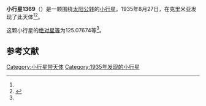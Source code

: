 {{Infobox planet
| bgcolour = #FFFFC0
| name = 1369 Ostanina
| symbol = 
| image = 
| caption = 
| discovery = yes
| discovery_ref = 
| discoverer = {{link-en|普拉格雅·沙尼|Pelageya Shajn}}
| discovery_site = [[克里米亚|克里米亚]] 
| discovered = 1935年8月27日
| designations = yes
| mp_name = 
| named_after = 
| alt_names = 1935 QB/ 1928 FE
| mp_category = [[主带小行星|主带小行星]]
| orbit_ref = <ref name="a">[http://ssd.jpl.nasa.gov/sbdb.cgi?sstr=1369 1369 Ostanina] {{Wayback|url=http://ssd.jpl.nasa.gov/sbdb.cgi?sstr=1369 |date=20201118052459 }}，小行星數據庫瀏覽器（JPL Small-Body Database Browser）－[[美国国家航空航天局|美国国家航空航天局]]喷气推进实验室</ref>
| epoch = 2456400.5 (2013年4月18日更新)
| aphelion = {{convert|3.7787420|AU|km|3|abbr=on|lk=out}}
| perihelion = {{convert|2.4570178|AU|km|3|abbr=on}}
| semimajor = {{convert|3.1178799|AU|km|3|abbr=on}}
| eccentricity = 0.2119588
| period = 2010.886268 [[日|日]]<br />5.51[[儒略年|儒略年]]
| avg_speed = 
| inclination = 14.26034
| asc_node = 181.13877
| mean_anomaly = 
| arg_peri = 125.07674
| satellites = 
| physical_characteristics = yes
| dimensions = 
| mass = 
| density = 
| surface_grav = 
| escape_velocity = 
| sidereal_day = 
| axial_tilt = 
| pole_ecliptic_lat = 
| pole_ecliptic_lon = 
| albedo = 
| temperatures= 
| temp_name1 = 
| mean_temp_1 = 
| max_temp_1 = 
| temp_name2 = 
| max_temp_2 = 
| spectral_type = 
| abs_magnitude = 125.07674
}}

'''小行星1369'''（{{lang-en|1369 Ostanina}}）是一颗围绕[[太阳|太阳]][[公转|公转]]的[[小行星|小行星]]。1935年8月27日，{{link-en|普拉格雅·沙尼|Pelageya Shajn}}在克里米亚发现了此天体<ref name="a" /><ref>{{cite news|title=小行星列表|url=http://cfa-www.harvard.edu/iau/lists/NumberedMPs.txt|accessdate=2013-07-08|newspaper=哈佛大学|archive-date=2008-05-17|archive-url=https://web.archive.org/web/20080517010638/http://cfa-www.harvard.edu/iau/lists/NumberedMPs.txt|dead-url=no}}</ref>。

这颗小行星的[[绝对星等|绝对星等]]为125.07674等<ref name="a" />。

==参考文献==
{{reflist}}
{{Minor Planet Number|[[小行星1368|小行星1368]]|[[小行星1370|小行星1370]]}}

{{小天体}}

[[Category:小行星带天体|Category:小行星带天体]]
[[Category:1935年发现的小行星|Category:1935年发现的小行星]]

{{asteroid-stub}}